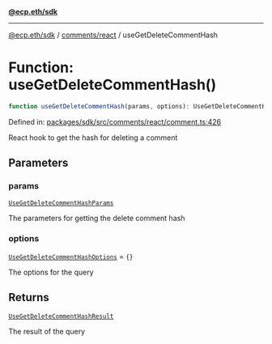 [**@ecp.eth/sdk**](../../../index.mdx)

***

[@ecp.eth/sdk](/sdk-reference/index.mdx) / [comments/react](/sdk-reference/comments/react/index.mdx) / useGetDeleteCommentHash

# Function: useGetDeleteCommentHash()

```ts
function useGetDeleteCommentHash(params, options): UseGetDeleteCommentHashResult;
```

Defined in: [packages/sdk/src/comments/react/comment.ts:426](https://github.com/ecp-eth/comments-monorepo/blob/main/packages/sdk/src/comments/react/comment.ts#L426)

React hook to get the hash for deleting a comment

## Parameters

### params

[`UseGetDeleteCommentHashParams`](/sdk-reference/comments/react/type-aliases/UseGetDeleteCommentHashParams.mdx)

The parameters for getting the delete comment hash

### options

[`UseGetDeleteCommentHashOptions`](/sdk-reference/comments/react/type-aliases/UseGetDeleteCommentHashOptions.mdx) = `{}`

The options for the query

## Returns

[`UseGetDeleteCommentHashResult`](/sdk-reference/comments/react/type-aliases/UseGetDeleteCommentHashResult.mdx)

The result of the query
